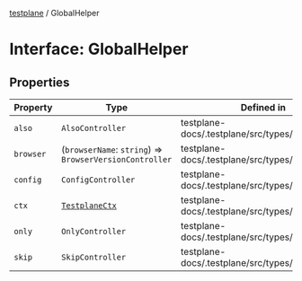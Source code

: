 [testplane](../README.mdx) / GlobalHelper

# Interface: GlobalHelper

## Properties

| Property | Type | Defined in |
| ------ | ------ | ------ |
| `also` | `AlsoController` | testplane-docs/.testplane/src/types/index.ts:165 |
| `browser` | (`browserName`: `string`) => `BrowserVersionController` | testplane-docs/.testplane/src/types/index.ts:166 |
| `config` | `ConfigController` | testplane-docs/.testplane/src/types/index.ts:167 |
| `ctx` | [`TestplaneCtx`](TestplaneCtx.mdx) | testplane-docs/.testplane/src/types/index.ts:162 |
| `only` | `OnlyController` | testplane-docs/.testplane/src/types/index.ts:164 |
| `skip` | `SkipController` | testplane-docs/.testplane/src/types/index.ts:163 |
